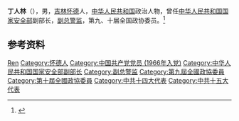 '''丁人林'''（{{bd|1944年|10月|2005年|10月11日}}），男，[[吉林|吉林]][[怀德|怀德]]人，[[中华人民共和国|中华人民共和国]]政治人物，曾任[[中华人民共和国国家安全部|中华人民共和国国家安全部]]副部长，[[副总警监|副总警监]]，第九、十届全国政协委员。<ref>{{Cite web|title=简历：全国政协委员丁人林(特别邀请人士)|url=http://news.sohu.com/20060217/n241869172.shtml|accessdate=2020-07-12|work=搜狐新闻|archive-date=2020-07-12|archive-url=https://web.archive.org/web/20200712074205/http://news.sohu.com/20060217/n241869172.shtml|dead-url=no}}</ref>

== 参考资料 ==
{{reflist}}

{{中国人物小作品}}

{{Authority control}}
{{DEFAULTSORT:Ding丁}}
[[Category:丁姓|Ren]]
[[Category:怀德人|Category:怀德人]]
[[Category:中国共产党党员_(1966年入党)|Category:中国共产党党员 (1966年入党)]]
[[Category:中华人民共和国国家安全部副部长|Category:中华人民共和国国家安全部副部长]]
[[Category:副总警监|Category:副总警监]]
[[Category:第九屆全國政協委員|Category:第九屆全國政協委員]]
[[Category:第十屆全國政協委員|Category:第十屆全國政協委員]]
[[Category:中共十四大代表|Category:中共十四大代表]]
[[Category:中共十五大代表|Category:中共十五大代表]]